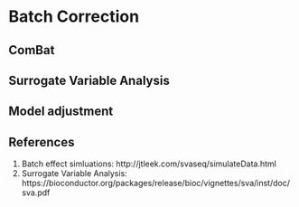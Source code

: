 # Batch Correction {#batch-correction}

## ComBat

## Surrogate Variable Analysis

## Model adjustment


## References
1. Batch effect simluations: http://jtleek.com/svaseq/simulateData.html
2. Surrogate Variable Analysis: https://bioconductor.org/packages/release/bioc/vignettes/sva/inst/doc/sva.pdf
